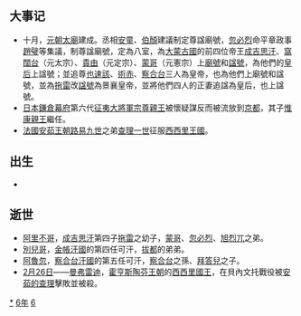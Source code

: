 {{yearTOC|1266|蒙古'''[[至元_(元世祖)|至元]]三年'''；南宋'''[[咸淳|咸淳]]二年'''；越南'''[[紹隆|紹隆]]九年'''；日本'''[[文永|文永]]三年'''}}
== 大事记 ==
*十月，[[元朝|元朝]][[太廟|太廟]]建成。丞相[[安童|安童]]、[[伯顏_(元初)|伯顏]]建議制定尊諡廟號，[[忽必烈|忽必烈]]命平章政事[[趙璧_(元朝)|趙璧]]等集議，制尊諡廟號，定為八室，為[[大蒙古國|大蒙古國]]的前四位帝王[[成吉思汗|成吉思汗]]、[[窩闊台|窩闊台]]（元太宗）、[[貴由|貴由]]（元定宗）、[[蒙哥|蒙哥]]（元憲宗）上[[廟號|廟號]]和[[諡號|諡號]]，為他們的[[皇后|皇后]]上諡號；並追尊[[也速該|也速該]]、[[術赤|術赤]]、[[察合台|察合台]]三人為皇帝，也為他們上廟號和諡號，並為[[拖雷|拖雷]]改[[諡號|諡號]]為景襄皇帝，並將他們四人的正妻追諡為皇后，也上諡號。
*[[日本|日本]][[鎌倉幕府|鎌倉幕府]]第六代[[征夷大將軍|征夷大將軍]][[宗尊親王|宗尊親王]]被懷疑謀反而被流放到[[京都|京都]]，其子[[惟康親王|惟康親王]]繼任。
*[[法國|法國]][[安茹王朝|安茹王朝]][[路易九世_(法兰西)|路易九世]]之弟[[查理一世_(那不勒斯)|查理一世]]征服[[西西里王國|西西里王國]]。

== 出生 ==
*

== 逝世 ==
{{Wikisource year mention}}
*[[阿里不哥|阿里不哥]]，[[成吉思汗|成吉思汗]]第四子[[拖雷|拖雷]]之幼子，[[蒙哥|蒙哥]]、[[忽必烈|忽必烈]]、[[旭烈兀|旭烈兀]]之弟。
*[[別兒哥|別兒哥]]，[[金帳汗國|金帳汗國]]的第四任可汗，[[拔都|拔都]]的弟弟。
*[[阿魯忽|阿魯忽]]，[[察合台汗國|察合台汗國]]的第五任可汗，[[察合台|察合台]]之孫、[[拜答兒|拜答兒]]之子。
*[[2月26日|2月26日]]——[[曼弗雷迪|曼弗雷迪]]，[[霍亨斯陶芬王朝|霍亨斯陶芬王朝]]的[[西西里國王|西西里國王]]，在貝內文托戰役被[[查理一世_(那不勒斯)|安茹的查理]]擊敗並被殺。

[[Category:1266年|*]]
[[Category:1260年代|6年]]
[[Category:13世纪各年|6]]